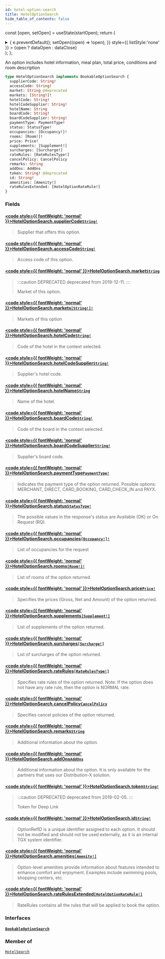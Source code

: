 ```yaml
---
id: hotel-option-search
title: HotelOptionSearch
hide_table_of_contents: false
---
```






const [open, setOpen] = useState(startOpen);
return (
<details {...(open ? { open: true } : {})} className="details" style={{ border:'none', boxShadow:'none', background:'var(--ifm-background-color)' }}>
<summary
onClick={(e) => {
e.preventDefault();
setOpen((open) => !open);
}}
style={{ listStyle:'none' }} >
{open ? dataOpen : dataClose}
</summary>
{open && children}
</details>
);
};

An option includes hotel information, meal plan, total price, conditions and room description

```graphql
type HotelOptionSearch implements BookableOptionSearch {
  supplierCode: String!
  accessCode: String!
  market: String @deprecated
  markets: [String!]!
  hotelCode: String!
  hotelCodeSupplier: String!
  hotelName: String
  boardCode: String!
  boardCodeSupplier: String!
  paymentType: PaymentType!
  status: StatusType!
  occupancies: [Occupancy!]!
  rooms: [Room!]!
  price: Price!
  supplements: [Supplement!]
  surcharges: [Surcharge!]
  rateRules: [RateRulesType!]
  cancelPolicy: CancelPolicy
  remarks: String
  addOns: AddOns
  token: String! @deprecated
  id: String!
  amenities: [Amenity!]
  rateRulesExtended: [HotelOptionRateRule!]
}
```

### Fields

#### [<code style={{ fontWeight: 'normal' }}>HotelOptionSearch.<b>supplierCode</b></code>](#)<Bullet />[`String!`](/api/scalars/string) <Badge class="badge badge--secondary" text="non-null"/> <Badge class="badge badge--secondary" text="scalar"/>

> Supplier that offers this option.

#### [<code style={{ fontWeight: 'normal' }}>HotelOptionSearch.<b>accessCode</b></code>](#)<Bullet />[`String!`](/api/scalars/string) <Badge class="badge badge--secondary" text="non-null"/> <Badge class="badge badge--secondary" text="scalar"/>

> Access code of this option.

#### [<code style={{ fontWeight: 'normal' }}>HotelOptionSearch.<b>market</b></code>](#)<Bullet />[`String`](/api/scalars/string) <Badge class="badge badge--deprecated badge--secondary" text="deprecated"/> <Badge class="badge badge--secondary" text="scalar"/>

> :::caution DEPRECATED
> deprecated from 2019-12-11.
> :::
>
> Market of this option.

#### [<code style={{ fontWeight: 'normal' }}>HotelOptionSearch.<b>markets</b></code>](#)<Bullet />[`[String!]!`](/api/scalars/string) <Badge class="badge badge--secondary" text="non-null"/> <Badge class="badge badge--secondary" text="scalar"/>

> Markets of this option

#### [<code style={{ fontWeight: 'normal' }}>HotelOptionSearch.<b>hotelCode</b></code>](#)<Bullet />[`String!`](/api/scalars/string) <Badge class="badge badge--secondary" text="non-null"/> <Badge class="badge badge--secondary" text="scalar"/>

> Code of the hotel in the context selected.

#### [<code style={{ fontWeight: 'normal' }}>HotelOptionSearch.<b>hotelCodeSupplier</b></code>](#)<Bullet />[`String!`](/api/scalars/string) <Badge class="badge badge--secondary" text="non-null"/> <Badge class="badge badge--secondary" text="scalar"/>

> Supplier's hotel code.

#### [<code style={{ fontWeight: 'normal' }}>HotelOptionSearch.<b>hotelName</b></code>](#)<Bullet />[`String`](/api/scalars/string) <Badge class="badge badge--secondary" text="scalar"/>

> Name of the hotel.

#### [<code style={{ fontWeight: 'normal' }}>HotelOptionSearch.<b>boardCode</b></code>](#)<Bullet />[`String!`](/api/scalars/string) <Badge class="badge badge--secondary" text="non-null"/> <Badge class="badge badge--secondary" text="scalar"/>

> Code of the board in the context selected.

#### [<code style={{ fontWeight: 'normal' }}>HotelOptionSearch.<b>boardCodeSupplier</b></code>](#)<Bullet />[`String!`](/api/scalars/string) <Badge class="badge badge--secondary" text="non-null"/> <Badge class="badge badge--secondary" text="scalar"/>

> Supplier's board code.

#### [<code style={{ fontWeight: 'normal' }}>HotelOptionSearch.<b>paymentType</b></code>](#)<Bullet />[`PaymentType!`](/api/enums/payment-type) <Badge class="badge badge--secondary" text="non-null"/> <Badge class="badge badge--secondary" text="enum"/>

> Indicates the payment type of the option returned. Possible options: MERCHANT, DIRECT, CARD_BOOKING, CARD_CHECK_IN and PAYX.

#### [<code style={{ fontWeight: 'normal' }}>HotelOptionSearch.<b>status</b></code>](#)<Bullet />[`StatusType!`](/api/enums/status-type) <Badge class="badge badge--secondary" text="non-null"/> <Badge class="badge badge--secondary" text="enum"/>

> The possible values in the response's status are Available (OK) or On Request (RQ).

#### [<code style={{ fontWeight: 'normal' }}>HotelOptionSearch.<b>occupancies</b></code>](#)<Bullet />[`[Occupancy!]!`](/api/objects/occupancy) <Badge class="badge badge--secondary" text="non-null"/> <Badge class="badge badge--secondary" text="object"/>

> List of occupancies for the request

#### [<code style={{ fontWeight: 'normal' }}>HotelOptionSearch.<b>rooms</b></code>](#)<Bullet />[`[Room!]!`](/api/objects/room) <Badge class="badge badge--secondary" text="non-null"/> <Badge class="badge badge--secondary" text="object"/>

> List of rooms of the option returned.

#### [<code style={{ fontWeight: 'normal' }}>HotelOptionSearch.<b>price</b></code>](#)<Bullet />[`Price!`](/api/objects/price) <Badge class="badge badge--secondary" text="non-null"/> <Badge class="badge badge--secondary" text="object"/>

> Specifies the prices (Gross, Net and Amount) of the option returned.

#### [<code style={{ fontWeight: 'normal' }}>HotelOptionSearch.<b>supplements</b></code>](#)<Bullet />[`[Supplement!]`](/api/objects/supplement) <Badge class="badge badge--secondary" text="list"/> <Badge class="badge badge--secondary" text="object"/>

> List of supplements of the option returned.

#### [<code style={{ fontWeight: 'normal' }}>HotelOptionSearch.<b>surcharges</b></code>](#)<Bullet />[`[Surcharge!]`](/api/objects/surcharge) <Badge class="badge badge--secondary" text="list"/> <Badge class="badge badge--secondary" text="object"/>

> List of surcharges of the option returned.

#### [<code style={{ fontWeight: 'normal' }}>HotelOptionSearch.<b>rateRules</b></code>](#)<Bullet />[`[RateRulesType!]`](/api/enums/rate-rules-type) <Badge class="badge badge--secondary" text="list"/> <Badge class="badge badge--secondary" text="enum"/>

> Specifies rate rules of the option returned. Note: If the option does not have any rate rule, then the option is NORMAL rate.

#### [<code style={{ fontWeight: 'normal' }}>HotelOptionSearch.<b>cancelPolicy</b></code>](#)<Bullet />[`CancelPolicy`](/api/objects/cancel-policy) <Badge class="badge badge--secondary" text="object"/>

> Specifies cancel policies of the option returned.

#### [<code style={{ fontWeight: 'normal' }}>HotelOptionSearch.<b>remarks</b></code>](#)<Bullet />[`String`](/api/scalars/string) <Badge class="badge badge--secondary" text="scalar"/>

> Additional information about the option.

#### [<code style={{ fontWeight: 'normal' }}>HotelOptionSearch.<b>addOns</b></code>](#)<Bullet />[`AddOns`](/api/objects/add-ons) <Badge class="badge badge--secondary" text="object"/>

> Additional information about the option. It is only available for the partners that uses our Distribution-X solution.

#### [<code style={{ fontWeight: 'normal' }}>HotelOptionSearch.<b>token</b></code>](#)<Bullet />[`String!`](/api/scalars/string) <Badge class="badge badge--deprecated badge--secondary" text="deprecated"/> <Badge class="badge badge--secondary" text="non-null"/> <Badge class="badge badge--secondary" text="scalar"/>

> :::caution DEPRECATED
> deprecated from 2019-02-05.
> :::
>
> Token for Deep Link

#### [<code style={{ fontWeight: 'normal' }}>HotelOptionSearch.<b>id</b></code>](#)<Bullet />[`String!`](/api/scalars/string) <Badge class="badge badge--secondary" text="non-null"/> <Badge class="badge badge--secondary" text="scalar"/>

> OptionRefID is a unique identifier assigned to each option. It should not be modified and should not be used externally, as it is an internal TGX system identifier.

#### [<code style={{ fontWeight: 'normal' }}>HotelOptionSearch.<b>amenities</b></code>](#)<Bullet />[`[Amenity!]`](/api/objects/amenity) <Badge class="badge badge--secondary" text="list"/> <Badge class="badge badge--secondary" text="object"/>

> Option-level amenities provide information about features intended to enhance comfort and enjoyment. Examples include swimming pools, shopping centers, etc.

#### [<code style={{ fontWeight: 'normal' }}>HotelOptionSearch.<b>rateRulesExtended</b></code>](#)<Bullet />[`[HotelOptionRateRule!]`](/api/objects/hotel-option-rate-rule) <Badge class="badge badge--secondary" text="list"/> <Badge class="badge badge--secondary" text="object"/>

> RateRules contains all the rules that will be applied to book the option.

### Interfaces

#### [`BookableOptionSearch`](/api/interfaces/bookable-option-search) <Badge class="badge badge--secondary" text="interface"/>

>

### Member of

[`HotelSearch`](/api/objects/hotel-search) <Badge class="badge badge--secondary" text="object"/>
